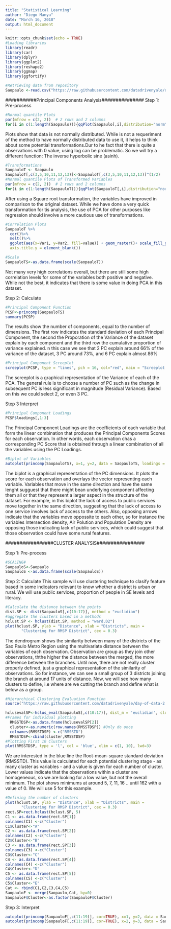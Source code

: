 ---
title: "Statistical Learning"
author: "Diego Manya"
date: "March 16, 2018"
output: html_document
---

```{r}
knitr::opts_chunk$set(echo = TRUE)
#Loading libraries
library(readr)
library(car)
library(dplyr)
library(ggplot2)
library(reshape2)
library(ggmap)
library(ggfortify)

#Retrieving data from repository
Saopaulo <-read.csv("https://raw.githubusercontent.com/datadrivenyale/day-of-data-2.0/master/4%20-%20statistical%20learning/MSaopaulo.csv", header = TRUE, row.names = 1)
```

###########Principal Components Analysis###############
Step 1: Pre-process
```{r}
#Normal quantile Plots
par(mfrow = c(2, 2))  # 2 rows and 2 columns
for(i in c(1:length(Saopaulo))){qqPlot(Saopaulo[,i],distribution="norm", main = colnames(Saopaulo)[i])}
```
Plots show that data is not normally distributed. While is not a requeriment of the method to have normally distributed data to use it, it helps to think about some potential transformations.Dur to he fact that there is quite a observations with 0 value, using log can be problematic. So we will try a different function: The inverse hyperbolic sine (asinh). 

```{r}
#Transformations
SaopauloT <- Saopaulo
SaopauloT[,c(3,5,10,11,12,13)]<-SaopauloT[,c(3,5,10,11,12,13)]^(1/2)
#Normal quantile Plots of Transformed Variables
par(mfrow = c(2, 2))  # 2 rows and 2 columns
for(i in c(1:length(SaopauloT))){qqPlot(SaopauloT[,i],distribution="norm", main = colnames(SaopauloT)[i])}
```

After using a Square root transformation, the variables have improved in comparison to the original dataset. While we have done a very quick transformation for tis analysis, the use of PCA for other purposes like regression should involve a more cautious use of transformations.


```{r}
#Correlation Plots
SaopauloT %>%
  cor()%>%
  melt()%>%
  ggplot(aes(x=Var1, y=Var2, fill=value)) + geom_raster()+ scale_fill_gradient2(low = "blue", high = "red", mid = "white",midpoint = 0, limit = c(-1,1), space = "Lab", name="Pearson\nCorrelation") + theme_minimal()+ theme(axis.text.x = element_text(angle = 45, vjust = 1,size = 12, hjust = 1), axis.title.x = element_blank(),
  axis.title.y = element_blank())

#Scale
SaopauloTS<-as.data.frame(scale(SaopauloT))

```
Not many very high correlations overall, but there are still some high correlation levels for some of the variables both positive and negative. While not the best, it indicates that there is some value in doing PCA in this dataset.

Step 2: Calculate
```{r}
#Principal Component Function
PCSP<-princomp(SaopauloTS)
summary(PCSP)
```
The results show the number of components, equal to the number of dimensions. The first row indicates the standard deviation of each Principal Component, the second the Proporation of the Variance of the dataset explain by each component and the third row the cumulative proportion of variance explained. n this case we see that 2 PC explain around 66% of the variance of the dataset, 3 PC around 73%, and 6 PC explain almost 86%

```{r}
#Principal Component Screeplot
screeplot(PCSP, type = "lines", pch = 16, col="red", main = "Screeplot for PCA of Sao Paulo")
```
The screeplot is a graphical representation of the Variance of each of the PCA. The general rule is to choose a number of PC such as the change in subsequent PC is less significant in magnitude (Residual Variance). Based on this we could select 2, or even 3 PC.


Step 3 Interpret
```{r}
#Principal Component Loadings
PCSP$loadings[,1:3]
```
The Principal Component Loadings are the coefficients of each variable that form the linear combination that produces the Principal Components Scores for each observation. In other words, each observation chas a corresponding PC Score that is obtained through a linear combination of all the variables using the PC Loadings.

```{r}
#Biplot of Variables
autoplot(princomp(SaopauloTS), x=1, y=2, data = SaopauloTS, loadings = TRUE, loadings.colour = 'blue', loadings.label = TRUE, loadings.label.size = 3)

```
The biplot is a graphical representation of the PC dimensions. It plots the score for each observation and overlays the vector representing each variable. Variables that move in the same direction and have the same lenght sugguest that there might bean underlying component affecting them all or that they represent a larger aspect in the structure of the dataset. For example, in this biplot the lack of access to public services move together in the same direction, suggesting that the lack of access to one service involves lack of access to the others. Also, opposing arrows indicate that the variables move oppossite to each other, so for instance the variables Intersection density, Air Polution and Population Density are opposing those indicating lack of public services, which could suggest that those observation could have some rural features.

#################CLUSTER ANALYSIS#################

Step 1: Pre-process

```{r}
#SCALING#
SaopauloS<-Saopaulo
SaopauloS <-as.data.frame(scale(SaopauloS))
```


Step 2: Calculate
This sample will use clustering technique to clasify feature based in some indicators relevant to know whether a district is urban or rural. We will use public services, proportion of people in SE levels and literacy.

```{r}
#Calculate the distance between the points
dist.SP <- dist(SaopauloS[,c(10:17)], method = "euclidian")
#aggregate the clusters based in a methods
hclust.SP <- hclust(dist.SP, method = "ward.D2")
plot(hclust.SP, ylab = "Distance", xlab = "Districts", main = 
       "Clustering for RMSP District", cex = 0.3) 
```
The dendrogram shows the similarity between many of the districts of the Sao Paulo Metro Region using the multivariate distance between the variables of each observation. Observation are group as they join other observations, ththe higher the distance between the merged, the more difference between the branches. Until now, there are not really cluster properly defined, just a graphical representation of the similarity of observations. So for instance, we can see a small group of 3 districts joining the branch at around 17 units of distance. Now, we will see how many clusters to define, i.e where are we cutting the branch and define what is below as a group.

```{r}
#Hierarchical Clustering Evaluation Function
source("https://raw.githubusercontent.com/datadrivenyale/day-of-data-2.0/master/4%20-%20statistical%20learning/hclusteval.txt")
```

```{r}
hclusevalSP<-hclus_eval(SaopauloS[,c(10:17)], dist_m = 'euclidian', clus_m = 'ward.D2')
#Frames for individual plotting
  RMSSTDSP<-as.data.frame(hclusevalSP[2])
  cluster<-as.numeric(row.names(RMSSTDSP)) #Only do once
  colnames(RMSSTDSP) <-c("RMSSTD")
  RMSSTDSP<-cbind(cluster,RMSSTDSP)
#Plotting First 10 Clusters
plot(RMSSTDSP, type = 'l', col = 'blue', xlim = c(1, 10), lwd=3)
```
We are interested in the blue line the Root-mean-square standard deviation (RMSSTD). This value is calculated for each potential clustering stage - as many cluster as variables - and a value is given for each number of cluster. Lower values indicate that the observations within a cluster are homogeneous, so we are looking for a low value, but not the overall minimum. The plot shows minimums at around 5, 7, 11, 16 .. until 162 with a value of 0. We will use 5 for this example.

```{r}
#Defining the number of clusters
plot(hclust.SP, ylab = "Distance", xlab = "Districts", main = 
       "Clustering for RMSP District", cex = 0.3) 
rect.SP=rect.hclust(hclust.SP, 5)
C1 <- as.data.frame(rect.SP[1])
colnames(C1) <-c("Cluster")
C1$Cluster<-"A"
C2 <- as.data.frame(rect.SP[2])
colnames(C2) <-c("Cluster")
C2$Cluster<-"B"
C3 <- as.data.frame(rect.SP[3])
colnames(C3) <-c("Cluster")
C3$Cluster<-"C"
C4 <- as.data.frame(rect.SP[4])
colnames(C4) <-c("Cluster")
C4$Cluster<-"D"
C5 <- as.data.frame(rect.SP[5])
colnames(C5) <-c("Cluster")
C5$Cluster<-"E"
Cat <- rbind(C1,C2,C3,C4,C5)
SaopauloF <- merge(Saopaulo,Cat, by=0)
SaopauloF$Cluster<-as.factor(SaopauloF$Cluster)
```

Step 3: Interpret
```{r}
autoplot(princomp(SaopauloF[,c(11:19)], cor=TRUE), x=1, y=2, data = SaopauloF, loadings = TRUE, loadings.colour = 'blue', loadings.label = TRUE, loadings.label.size = 3, colour='Cluster')
autoplot(princomp(SaopauloF[,c(11:19)], cor=TRUE), x=2, y=3, data = SaopauloF, loadings = TRUE, loadings.colour = 'blue', loadings.label = TRUE, loadings.label.size = 3, colour='Cluster')
```
